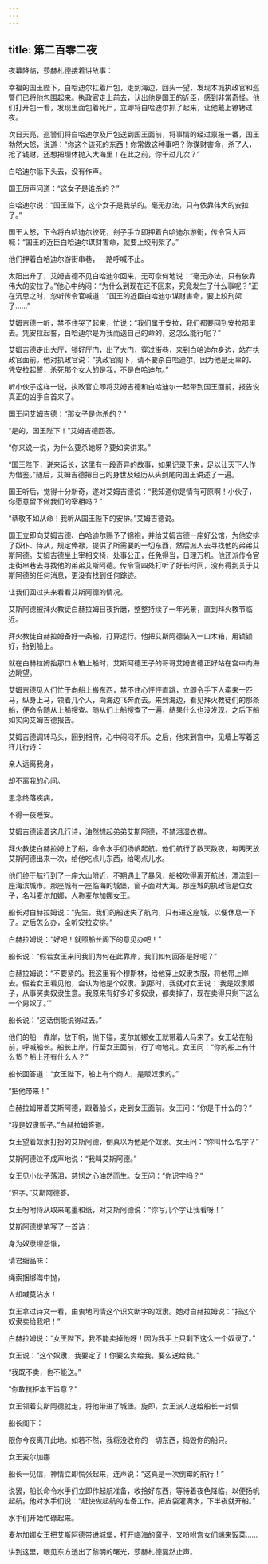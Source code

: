 ```yaml
---
---
---
```

title: 第二百零二夜
---






夜幕降临，莎赫札德接着讲故事：





幸福的国王陛下，白哈迪尔扛着尸包，走到海边，回头一望，发现本城执政官和巡警们已将他包围起来。执政官走上前去，认出他是国王的近臣，感到非常奇怪。他们打开包一看，发现里面包着死尸，立即将白哈迪尔抓了起来，让他戴上镣铐过夜。

次日天亮，巡警们将白哈迪尔及尸包送到国王面前，将事情的经过禀报一番，国王勃然大怒，说道：“你这个该死的东西！你常做这种事吧？你谋财害命，杀了人，抢了钱财，还想把埋体抛入大海里！在此之前，你干过几次？”

白哈迪尔低下头去，没有作声。

国王厉声问道：“这女子是谁杀的？”

白哈迪尔说：“国王陛下，这个女子是我杀的。毫无办法，只有依靠伟大的安拉了。”

国王大怒，下令将白哈迪尔绞死，刽子手立即押着白哈迪尔游街，传令官大声喊：“国王的近臣白哈迪尔谋财害命，就要上绞刑架了。”

他们押着白哈迪尔游街串巷，一路呼喊不止。

太阳出升了，艾姆吉德不见白哈迪尔回来，无可奈何地说：“毫无办法，只有依靠伟大的安拉了。”他心中纳闷：“为什么到现在还不回来，究竟发生了什么事呢？”正在沉思之时，忽听传令官喊道：“国王的近臣白哈迪尔谋财害命，要上绞刑架了……”

艾姆吉德一听，禁不住哭了起来，忙说：“我们属于安拉，我们都要回到安拉那里去。凭安拉起誓，白哈迪尔是为我而送自己的命的，这怎么能行呢？”

艾姆吉德走出大厅，锁好厅门，出了大门，穿过街巷，来到白哈迪尔身边，站在执政官面前。他对执政官说：“执政官阁下，请不要杀白哈迪尔，因为他是无辜的。凭安拉起誓，杀死那个女人的是我，不是白哈迪尔。”

听小伙子这样一说，执政官立即将艾姆吉德和白哈迪尔一起带到国王面前，报告说真正的凶手自首来了。

国王问艾姆吉德：“那女子是你杀的？”

“是的，国王陛下！”艾姆吉德回答。

“你来说一说，为什么要杀她呀？要如实讲来。”

“国王陛下，说来话长，这里有一段奇异的故事，如果记录下来，足以让天下人作为借鉴。”随后，艾姆吉德把自己的身世及经历从头到尾向国王讲述了一遍。

国王听后，觉得十分新奇，遂对艾姆吉德说：“我知道你是情有可原啊！小伙子，你愿意留下做我们的宰相吗？”

“恭敬不如从命！我听从国王陛下的安排。”艾姆吉德说。

国王立即向艾姆吉德、白哈迪尔赐予了锦袍，并给艾姆吉德一座好公馆，为他安排了奴仆、侍从，规定俸禄，提供了所需要的一切东西，然后派人去寻找他的弟弟艾斯阿德。艾姆吉德坐上宰相交椅，处事公正，任免得当，日理万机。他还派传令官走街串巷去寻找他的弟弟艾斯阿德。传令官四处打听了好长时间，没有得到关于艾斯阿德的任何消息，更没有找到任何踪迹。





让我们回过头来看看艾斯阿德的情况。

艾斯阿德被拜火教徒白赫拉姆日夜折磨，整整持续了一年光景，直到拜火教节临近。

拜火教徒白赫拉姆备好一条船，打算远行。他把艾斯阿德装入一口木箱，用锁锁好，抬到船上。

就在白赫拉姆抬那口木箱上船时，艾斯阿德王子的哥哥艾姆吉德正好站在宫中向海边眺望。

艾姆吉德见人们忙于向船上搬东西，禁不住心怦怦直跳，立即令手下人牵来一匹马，纵身上马，领着几个人，向海边飞奔而去。来到海边，看见拜火教徒们的那条船，便命令随从上船搜查。随从们上船搜查了一遍，结果什么也没发现，之后下船如实向艾姆吉德报告。

艾姆吉德调转马头，回到相府，心中闷闷不乐。之后，他来到宫中，见墙上写着这样几行诗：


亲人远离我身，

却不离我的心间。

思念终落疾病，

不得一夜睡安。



艾姆吉德读着这几行诗，油然想起弟弟艾斯阿德，不禁泪湿衣襟。

拜火教徒白赫拉姆上了船，命令水手们扬帆起航。他们航行了数天数夜，每两天放艾斯阿德出来一次，给他吃点儿东西，给喝点儿水。

他们终于航行到了一座大山附近，不期遇上了暴风，船被吹得离开航线，漂流到一座海滨城市。那座城有一座临海的城堡，窗子面对大海。那座城的执政官是位女子，名叫麦尔加娜，人称麦尔加娜女王。

船长对白赫拉姆说：“先生，我们的船迷失了航向，只有进这座城，以便休息一下了。之后怎么办，全听安拉安排。”

白赫拉姆说：“好吧！就照船长阁下的意见办吧！”

船长说：“假若女王来问我们为何在此靠岸，我们如何回答是好呢？”

白赫拉姆说：“不要紧的。我这里有个穆斯林，给他穿上奴隶衣服，将他带上岸去。假若女王看见他，会认为他是个奴隶。到那时，我就对女王说：‘我是奴隶贩子，从事买卖奴隶生意。我原来有好多好多奴隶，都卖掉了，现在卖得只剩下这么一个男奴了。’”

船长说：“这话倒能说得过去。”

他们的船一靠岸，放下帆，抛下锚，麦尔加娜女王就带着人马来了。女王站在船前，呼喊船长。船长上岸，行至女王面前，行了吻地礼。女王问：“你的船上有什么货？船上还有什么人？”

船长回答道：“女王陛下，船上有个商人，是贩奴隶的。”

“把他带来！”

白赫拉姆带着艾斯阿德，跟着船长，走到女王面前。女王问：“你是干什么的？”

“我是奴隶贩子。”白赫拉姆答道。

女王望着奴隶打扮的艾斯阿德，倒真以为他是个奴隶。女王问：“你叫什么名字？”

艾斯阿德泣不成声地说：“我叫艾斯阿德。”

女王见小伙子落泪，慈悯之心油然而生。女王问：“你识字吗？”

“识字。”艾斯阿德答。

女王吩咐侍从取来笔墨和纸，对艾斯阿德说：“你写几个字让我看呀！”

艾斯阿德提笔写了一首诗：


身为奴隶埋怨谁，

请君细品味：

绳索捆绑海中抛，

人却喊莫沾水！



女王拿过诗文一看，由衷地同情这个识文断字的奴隶。她对白赫拉姆说：“把这个奴隶卖给我吧！”

白赫拉姆说：“女王陛下，我不能卖掉他呀！因为我手上只剩下这么一个奴隶了。”

女王说：“这个奴隶，我要定了！你要么卖给我，要么送给我。”

“我既不卖，也不能送。”

“你敢抗拒本王旨意？”

女王领着艾斯阿德就走，将他带进了城堡。旋即，女王派人送给船长一封信：


船长阁下：

限你今夜离开此地。如若不然，我将没收你的一切东西，捣毁你的船只。

女王麦尔加娜



船长一见信，神情立即慌张起来，连声说：“这真是一次倒霉的航行！”

说罢，船长命令水手们立即作起航准备，收拾好东西，等待着夜色降临，以便扬帆起航。他对水手们说：“赶快做起航的准备工作。把皮袋灌满水，下半夜就开船。”

水手们开始忙碌起来。

麦尔加娜女王把艾斯阿德带进城堡，打开临海的窗子，又吩咐宫女们端来饭菜……





讲到这里，眼见东方透出了黎明的曙光，莎赫札德戛然止声。